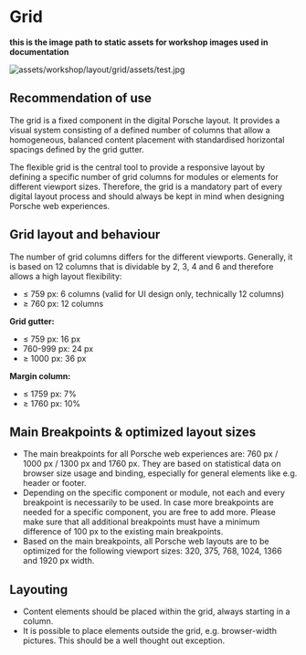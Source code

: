 # Grid

**this is the image path to static assets for workshop images used in documentation**

![assets/workshop/layout/grid/assets/test.jpg](assets/workshop/layout/grid/assets/test.jpg)

## Recommendation of use

The grid is a fixed component in the digital Porsche layout. It provides a visual system consisting of a defined number of columns that allow a homogeneous, balanced content placement with standardised horizontal spacings defined by the grid gutter.

The flexible grid is the central tool to provide a responsive layout by defining a specific number of grid columns for modules or elements for different viewport sizes. Therefore, the grid is a mandatory part of every digital layout process and should always be kept in mind when designing Porsche web experiences.

## Grid layout and behaviour

The number of grid columns differs for the different viewports. Generally, it is based on 12 columns that is dividable by 2, 3, 4 and 6 and therefore allows a high layout flexibility:

- ≤ 759 px: 6 columns (valid for UI design only, technically 12 columns)
- ≥ 760 px: 12 columns

**Grid gutter:**

- ≤ 759 px: 16 px
- 760-999 px: 24 px
- ≥ 1000 px: 36 px

**Margin column:**

- ≤ 1759 px: 7%
- ≥ 1760 px: 10%

## Main Breakpoints & optimized layout sizes

- The main breakpoints for all Porsche web experiences are: 760 px / 1000 px / 1300 px and 1760 px. They are based on statistical data on browser size usage and binding, especially for general elements like e.g. header or footer.
- Depending on the specific component or module, not each and every breakpoint is necessarily to be used. In case more breakpoints are needed for a specific component, you are free to add more. Please make sure that all additional breakpoints must have a minimum difference of 100 px to the existing main breakpoints.
- Based on the main breakpoints, all Porsche web layouts are to be optimized for the following viewport sizes: 320, 375, 768, 1024, 1366 and 1920 px width.

## Layouting

- Content elements should be placed within the grid, always starting in a column.
- It is possible to place elements outside the grid, e.g. browser-width pictures. This should be a well thought out exception.
